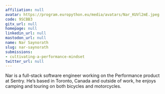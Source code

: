 ```yaml
---
affiliation: null
avatar: https://program.europython.eu/media/avatars/Nar_KUVl2mE.jpeg
code: 9SCBB3
gitx_url: null
homepage: null
linkedin_url: null
mastodon_url: null
name: Nar Saynorath
slug: nar-saynorath
submissions:
- cultivating-a-performance-mindset
twitter_url: null
---
```


Nar is a full-stack software engineer working on the Performance product at Sentry. He’s based in Toronto, Canada and outside of work, he enjoys camping and touring on both bicycles and motorcycles.